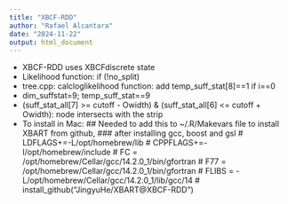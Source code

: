 ```yaml
---
title: "XBCF-RDD"
author: "Rafael Alcantara"
date: "2024-11-22"
output: html_document
---
```


- XBCF-RDD uses XBCFdiscrete state
- Likelihood function: if (!no_split)
- tree.cpp: calcloglikelihood function: add temp_suff_stat[8]==1 if i==0
- dim_suffstat=9; temp_suff_stat==9
- (suff_stat_all[7] >= cutoff - Owidth) & (suff_stat_all[6] <= cutoff + Owidth): node intersects with the strip
- To install in Mac:
## Needed to add this to ~/.R/Makevars file to install XBART from github,
### after installing gcc, boost and gsl
# LDFLAGS+=-L/opt/homebrew/lib
# CPPFLAGS+=-I/opt/homebrew/include
# FC = /opt/homebrew/Cellar/gcc/14.2.0_1/bin/gfortran
# F77 = /opt/homebrew/Cellar/gcc/14.2.0_1/bin/gfortran
# FLIBS = -L/opt/homebrew/Cellar/gcc/14.2.0_1/lib/gcc/14
# install_github("JingyuHe/XBART@XBCF-RDD")